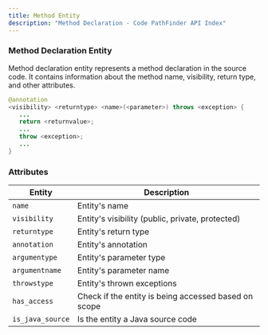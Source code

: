 ```yaml
---
title: Method Entity
description: "Method Declaration - Code PathFinder API Index"
---
```


<PostHogLayout>
</PostHogLayout>

### Method Declaration Entity <Badge text="Entity" variant="tip" size="small" />

Method declaration entity represents a method declaration in the source code. It contains information about the method name,
visibility, return type, and other attributes.

```java
@annotation
<visibility> <returntype> <name>(<parameter>) throws <exception> {
   ...
   return <returnvalue>;
   ...
   throw <exception>;
   ...
}
```

### Attributes

| Entity                    | Description                                              |
|---------------------------|----------------------------------------------------------|
| `name`                    | Entity's name                                            |
| `visibility`              | Entity's visibility (public, private, protected)         |
| `returntype`              | Entity's return type                                     |
| `annotation`              | Entity's annotation                                      |
| `argumentype`             | Entity's parameter type                                  |
| `argumentname`            | Entity's parameter name                                  |
| `throwstype`              | Entity's thrown exceptions                               |
| `has_access`              | Check if the entity is being accessed based on scope     |
| `is_java_source`          | Is the entity a Java source code                         |